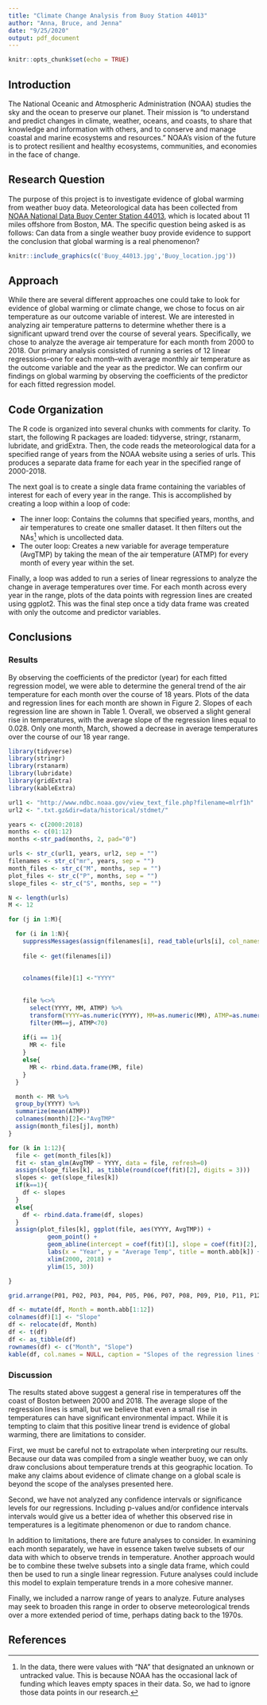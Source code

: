 ```yaml
---
title: "Climate Change Analysis from Buoy Station 44013"
author: "Anna, Bruce, and Jenna"
date: "9/25/2020"
output: pdf_document
---
```


```r
knitr::opts_chunk$set(echo = TRUE)
```
## Introduction

The National Oceanic and Atmospheric Administration (NOAA) studies the sky and the ocean to preserve our planet. Their mission is “to understand and predict changes in climate, weather, oceans, and coasts, to share that knowledge and information with others, and to conserve and manage coastal and marine ecosystems and resources.” NOAA’s vision of the future is to protect resilient and healthy ecosystems, communities, and economies in the face of change.


## Research Question

The purpose of this project is to investigate evidence of global warming from weather buoy data. Meteorological data has been collected from [NOAA National Data Buoy Center Station 44013](https://www.ndbc.noaa.gov/station_history.php?station=44013), which is located about 11 miles offshore from Boston, MA. The specific question being asked is as follows: Can data from a single weather buoy provide evidence to support the conclusion that global warming is a real phenomenon?

```r
knitr::include_graphics(c('Buoy_44013.jpg','Buoy_location.jpg'))
```


## Approach

While there are several different approaches one could take to look for evidence of global warming or climate change, we chose to focus on air temperature as our outcome variable of interest. We are interested in analyzing air temperature patterns to determine whether there is a significant upward trend over the course of several years. Specifically, we chose to analyze the average air temperature for each month from 2000 to 2018. Our primary analysis consisted of running a series of 12 linear regressions--one for each month--with average monthly air temperature as the outcome variable and the year as the predictor. We can confirm our findings on global warming by observing the coefficients of the predictor for each fitted regression model.


## Code Organization

The R code is organized into several chunks with comments for clarity. To start, the following R packages are loaded: tidyverse, stringr, rstanarm, lubridate, and gridExtra. Then, the code reads the meteorological data for a specified range of years from the NOAA website using a series of urls. This produces a separate data frame for each year in the specified range of 2000-2018. 

The next goal is to create a single data frame containing the variables of interest for each of every year in the range. This is accomplished by creating a loop within a loop of code:

* The inner loop: Contains the columns that specified years, months, and air temperatures to create one smaller dataset. It then filters out the NAs[^1] which is uncollected data.
* The outer loop: Creates a new variable for average temperature (AvgTMP) by taking the mean of the air temperature (ATMP) for every month of every year within the set.

Finally, a loop was added to run a series of linear regressions to analyze the change in average temperatures over time. For each month across every year in the range, plots of the data points with regression lines are created using ggplot2. This was the final step once a tidy data frame was created with only the outcome and predictor variables.


[^1]: In the data, there were values with “NA” that designated an unknown or untracked value. This is because NOAA has the occasional lack of funding which leaves empty spaces in their data. So, we had to ignore those data points in our research.

## Conclusions

### Results

By observing the coefficients of the predictor (year) for each fitted regression model, we were able to determine the general trend of the air temperature for each month over the course of 18 years. Plots of the data and regression lines for each month are shown in Figure 2. Slopes of each regression line are shown in Table 1. Overall, we observed a slight general rise in temperatures, with the average slope of the regression lines equal to 0.028. Only one month, March, showed a decrease in average temperatures over the course of our 18 year range. 
 
\newpage
```r
library(tidyverse)
library(stringr)
library(rstanarm)
library(lubridate)
library(gridExtra)
library(kableExtra)

url1 <- "http://www.ndbc.noaa.gov/view_text_file.php?filename=mlrf1h"
url2 <- ".txt.gz&dir=data/historical/stdmet/"

years <- c(2000:2018)
months <- c(01:12)
months <-str_pad(months, 2, pad="0")

urls <- str_c(url1, years, url2, sep = "")
filenames <- str_c("mr", years, sep = "")
month_files <- str_c("M", months, sep = "")
plot_files <- str_c("P", months, sep = "")
slope_files <- str_c("S", months, sep = "")

N <- length(urls)
M <- 12

for (j in 1:M){

  for (i in 1:N){
    suppressMessages(assign(filenames[i], read_table(urls[i], col_names = TRUE, na = "")))
    
    file <- get(filenames[i])
   
  
    colnames(file)[1] <-"YYYY"
    
  
    file %<>%
      select(YYYY, MM, ATMP) %>% 
      transform(YYYY=as.numeric(YYYY), MM=as.numeric(MM), ATMP=as.numeric(ATMP)) %>% 
      filter(MM==j, ATMP<70)
      
    if(i == 1){
      MR <- file
    }
    else{
      MR <- rbind.data.frame(MR, file)
    }
  }

  month <- MR %>%
  group_by(YYYY) %>% 
  summarize(mean(ATMP))
  colnames(month)[2]<-"AvgTMP"
  assign(month_files[j], month)
}

for (k in 1:12){
  file <- get(month_files[k])
  fit <- stan_glm(AvgTMP ~ YYYY, data = file, refresh=0)
  assign(slope_files[k], as_tibble(round(coef(fit)[2], digits = 3)))
  slopes <- get(slope_files[k])
  if(k==1){
    df <- slopes
  }
  else{
    df <- rbind.data.frame(df, slopes)
  }
  assign(plot_files[k], ggplot(file, aes(YYYY, AvgTMP)) + 
           geom_point() + 
           geom_abline(intercept = coef(fit)[1], slope = coef(fit)[2], color = "blue") +
           labs(x = "Year", y = "Average Temp", title = month.abb[k]) + 
           xlim(2000, 2018) + 
           ylim(15, 30))

}

grid.arrange(P01, P02, P03, P04, P05, P06, P07, P08, P09, P10, P11, P12, nrow=4, ncol=3, newpage = TRUE)
```


```r
df <- mutate(df, Month = month.abb[1:12])
colnames(df)[1] <- "Slope"
df <- relocate(df, Month)
df <- t(df)
df <- as_tibble(df)
rownames(df) <- c("Month", "Slope")
kable(df, col.names = NULL, caption = "Slopes of the regression lines for every month from 2000 to 2018.") %>% kable_styling(position = "center")

```

\newpage
### Discussion

The results stated above suggest a general rise in temperatures off the coast of Boston between 2000 and 2018. The average slope of the regression lines is small, but we believe that even a small rise in temperatures can have significant environmental impact. While it is tempting to claim that this positive linear trend is evidence of global warming, there are limitations to consider.  

First, we must be careful not to extrapolate when interpreting our results. Because our data was compiled from a single weather buoy, we can only draw conclusions about temperature trends at this geographic location. To make any claims about evidence of climate change on a global scale is beyond the scope of the analyses presented here.

Second, we have not analyzed any confidence intervals or significance levels for our regressions. Including p-values and/or confidence intervals intervals would give us a better idea of whether this observed rise in temperatures is a legitimate phenomenon or due to random chance. 

In addition to limitations, there are future analyses to consider. In examining each month separately, we have in essence taken twelve subsets of our data with which to observe trends in temperature. Another approach would be to combine these twelve subsets into a single data frame, which could then be used to run a single linear regression. Future analyses could include this model to explain temperature trends in a more cohesive manner.

Finally, we included a narrow range of years to analyze. Future analyses may seek to broaden this range in order to observe meteorological trends over a more extended period of time, perhaps dating back to the 1970s. 

\newpage

## References


